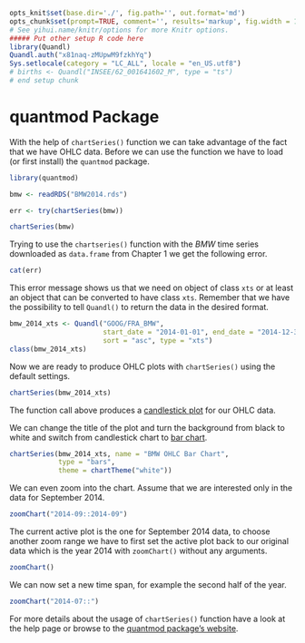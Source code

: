 ```r
opts_knit$set(base.dir='./', fig.path='', out.format='md')
opts_chunk$set(prompt=TRUE, comment='', results='markup', fig.width = 12, fig.height = 7, fig.align = "center")
# See yihui.name/knitr/options for more Knitr options.
##### Put other setup R code here
library(Quandl)
Quandl.auth("x81naq-zMUpwM9fzkhYq")
Sys.setlocale(category = "LC_ALL", locale = "en_US.utf8")
# births <- Quandl("INSEE/62_001641602_M", type = "ts")
# end setup chunk
```

# quantmod Package

With the help of `chartSeries()` function we can take advantage of the fact that we have OHLC data.
Before we can use the function we have to load (or first install) the `quantmod` package.

```r
library(quantmod)
```

```r
bmw <- readRDS("BMW2014.rds")
```

```r
err <- try(chartSeries(bmw))
```

```r
chartSeries(bmw)
```

Trying to use the `chartseries()` function with the *BMW* time series downloaded as `data.frame` from Chapter 1
we get the following error.

```r
cat(err)
```

This error message shows us that we need on object of class `xts` or at least an object that can be converted to have class `xts`.
Remember that we have the possibility to tell `Quandl()` to return the data in the desired format.

```r
bmw_2014_xts <- Quandl("GOOG/FRA_BMW",
                       start_date = "2014-01-01", end_date = "2014-12-31",
                       sort = "asc", type = "xts")
class(bmw_2014_xts)
```

Now we are ready to produce OHLC plots with `chartSeries()` using the default settings.
```r
chartSeries(bmw_2014_xts)
```

The function call above produces a [candlestick plot](https://en.wikipedia.org/wiki/Candlestick_chart) for our OHLC data.

We can change the title of the plot and turn the background from black to white and switch from candlestick chart to [bar chart](https://en.wikipedia.org/wiki/Open-high-low-close_chart).

```r
chartSeries(bmw_2014_xts, name = "BMW OHLC Bar Chart",
            type = "bars",
            theme = chartTheme("white"))
```

We can even zoom into the chart. Assume that we are interested only in the data for September 2014.

```r
zoomChart("2014-09::2014-09")
```

The current active plot is the one for September 2014 data,
to choose another zoom range we have to first set the active plot back to our original data
which is the year 2014 with `zoomChart()` without any arguments.

```r
zoomChart()
```

We can now set a new time span, for example the second half of the year.
```r
zoomChart("2014-07::")
```

For more details about the usage of `chartSeries()` function have a look at the help page
or browse to the [quantmod package's website](www.quantmod.com).